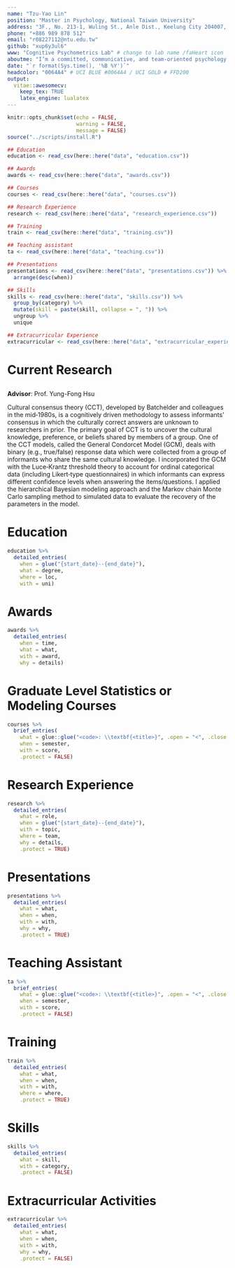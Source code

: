 ```yaml
---
name: "Tzu-Yao Lin"
position: "Master in Psychology, National Taiwan University"
address: "3F., No. 213-1, Wuling St., Anle Dist., Keelung City 204007, Taiwan (R.O.C.)"
phone: "+886 989 878 512"
email: "r08227112@ntu.edu.tw"
github: "xup6y3ul6"
www: "Cognitive Psychometrics Lab" # change to lab name /faHeart icon
aboutme: "I’m a committed, communicative, and team-oriented psychology graduate student who has a strong interest in Bayesian statistics and mathematical modeling of decision-making processes. I’m good at data analysis and programming. I’m always eager for new knowledge and willing to share what I have learned."
date: "`r format(Sys.time(), '%B %Y')`"
headcolor: "0064A4" # UCI BLUE #0064A4 / UCI GOLD # FFD200
output: 
  vitae::awesomecv:
    keep_tex: TRUE
    latex_engine: lualatex
---
```


```r
knitr::opts_chunk$set(echo = FALSE, 
                      warning = FALSE,
                      message = FALSE)
source("../scripts/install.R")
```

```r
## Education
education <- read_csv(here::here("data", "education.csv"))

## Awards
awards <- read_csv(here::here("data", "awards.csv"))

## Courses
courses <- read_csv(here::here("data", "courses.csv"))

## Research Experience
research <- read_csv(here::here("data", "research_experience.csv"))

## Training
train <- read_csv(here::here("data", "training.csv"))

## Teaching assistant
ta <- read_csv(here::here("data", "teaching.csv")) 

## Presentations
presentations <- read_csv(here::here("data", "presentations.csv")) %>% 
  arrange(desc(when))

## Skills
skills <- read_csv(here::here("data", "skills.csv")) %>% 
  group_by(category) %>% 
  mutate(skill = paste(skill, collapse = ", ")) %>% 
  ungroup %>% 
  unique

## Extracurricular Experience
extracurricular <- read_csv(here::here("data", "extracurricular_experience.csv")) 

```

# Current Research

## \begingroup\fontsize{10pt}{1em}\bodyfont\upshape\bfseries\textcolor{text} Incorporating the threshold theory into the cultural consensus theory for ordinal categorical data: A simulation study\endgroup

\begingroup\fontsize{9pt}{1em}\bodyfontlight\upshape\color{text}

**Advisor**: Prof. Yung-Fong Hsu

Cultural consensus theory (CCT), developed by Batchelder and colleagues in the mid‐1980s, is a cognitively driven methodology to assess informants’ consensus in which the culturally correct answers are unknown to researchers in prior. The primary goal of CCT is to uncover the cultural knowledge, preference, or beliefs shared by members of a group. One of the CCT models, called the General Condorcet Model (GCM), deals with binary (e.g., true/false) response data which were collected from a group of informants who share the same cultural knowledge. I incorporated the GCM with the Luce‐Krantz threshold theory to account for ordinal categorical data (including Likert‐type questionnaires) in which informants can express different confidence levels when answering the items/questions. I applied the hierarchical Bayesian modeling approach and the Markov chain Monte Carlo sampling method to simulated data to evaluate the recovery of the parameters in the model.
\endgroup

# Education

```r
education %>% 
  detailed_entries(
    when = glue("{start_date}--{end_date}"),
    what = degree,
    where = loc,
    with = uni) 
```

# Awards

```r
awards %>% 
  detailed_entries(
    when = time,
    what = what,
    with = award,
    why = details)
```

# Graduate Level Statistics or Modeling Courses

```r
courses %>%
  brief_entries(
    what = glue::glue("<code>: \\textbf{<title>}", .open = "<", .close = ">"),
    when = semester,
    with = score,
    .protect = FALSE)
```

# Research Experience

```r
research %>%
  detailed_entries(
    what = role,
    when = glue("{start_date}--{end_date}"),
    with = topic,
    where = team,
    why = details,
    .protect = TRUE)
```

# Presentations

```r
presentations %>% 
  detailed_entries(
    what = what,
    when = when,
    with = with,
    why = why,
    .protect = TRUE)
```


# Teaching Assistant

```r
ta %>%
  brief_entries(
    what = glue::glue("<code>: \\textbf{<title>}", .open = "<", .close = ">"), 
    when = semester,
    with = score,
    .protect = FALSE)
```

# Training
```r
train %>% 
  detailed_entries(
    what = what, 
    when = when,
    with = with,
    where = where,
    .protect = TRUE)
```


# Skills

```r
skills %>% 
  detailed_entries(
    what = skill, 
    with = category,
    .protect = FALSE)
```

# Extracurricular Activities

```r
extracurricular %>% 
  detailed_entries(
    what = what,
    when = when,
    with = with,
    why = why,
    .protect = FALSE)
```
